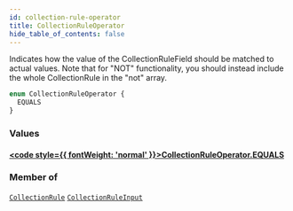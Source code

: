 ```yaml
---
id: collection-rule-operator
title: CollectionRuleOperator
hide_table_of_contents: false
---
```








Indicates how the value of the CollectionRuleField should be matched to actual values.
Note that for "NOT" functionality, you should instead include the whole CollectionRule in the "not" array.

```graphql
enum CollectionRuleOperator {
  EQUALS
}
```


### Values

#### [<code style={{ fontWeight: 'normal' }}>CollectionRuleOperator.<b>EQUALS</b></code>](#) 
> 
> 



### Member of

[`CollectionRule`](/demand/api/graphql-admin/reference/objects/collection-rule)  <Badge class="secondary" text="object"/><Bullet />[`CollectionRuleInput`](/demand/api/graphql-admin/reference/inputs/collection-rule-input)  <Badge class="secondary" text="input"/>



